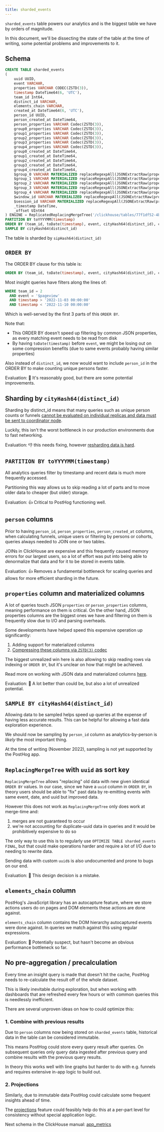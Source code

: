 ```yaml
---
title: sharded_events
---
```


`sharded_events` table powers our analytics and is the biggest table we have by orders of magnitude.

In this document, we'll be dissecting the state of the table at the time of writing, some potential problems and improvements to it.

## Schema

```sql runInPostHog=false
CREATE TABLE sharded_events
(
    uuid UUID,
    event VARCHAR,
    properties VARCHAR CODEC(ZSTD(3)),
    timestamp DateTime64(6, 'UTC'),
    team_id Int64,
    distinct_id VARCHAR,
    elements_chain VARCHAR,
    created_at DateTime64(6, 'UTC'),
    person_id UUID,
    person_created_at DateTime64,
    person_properties VARCHAR Codec(ZSTD(3)),
    group0_properties VARCHAR Codec(ZSTD(3)),
    group1_properties VARCHAR Codec(ZSTD(3)),
    group2_properties VARCHAR Codec(ZSTD(3)),
    group3_properties VARCHAR Codec(ZSTD(3)),
    group4_properties VARCHAR Codec(ZSTD(3)),
    group0_created_at DateTime64,
    group1_created_at DateTime64,
    group2_created_at DateTime64,
    group3_created_at DateTime64,
    group4_created_at DateTime64,
    $group_0 VARCHAR MATERIALIZED replaceRegexpAll(JSONExtractRaw(properties, '$group_0'), '^"|"$', '') COMMENT 'column_materializer::$group_0',
    $group_1 VARCHAR MATERIALIZED replaceRegexpAll(JSONExtractRaw(properties, '$group_1'), '^"|"$', '') COMMENT 'column_materializer::$group_1',
    $group_2 VARCHAR MATERIALIZED replaceRegexpAll(JSONExtractRaw(properties, '$group_2'), '^"|"$', '') COMMENT 'column_materializer::$group_2',
    $group_3 VARCHAR MATERIALIZED replaceRegexpAll(JSONExtractRaw(properties, '$group_3'), '^"|"$', '') COMMENT 'column_materializer::$group_3',
    $group_4 VARCHAR MATERIALIZED replaceRegexpAll(JSONExtractRaw(properties, '$group_4'), '^"|"$', '') COMMENT 'column_materializer::$group_4',
    $window_id VARCHAR MATERIALIZED replaceRegexpAll(JSONExtractRaw(properties, '$window_id'), '^"|"$', '') COMMENT 'column_materializer::$window_id',
    $session_id VARCHAR MATERIALIZED replaceRegexpAll(JSONExtractRaw(properties, '$session_id'), '^"|"$', '') COMMENT 'column_materializer::$session_id',
    _timestamp DateTime,
    _offset UInt64
) ENGINE = ReplicatedReplacingMergeTree('/clickhouse/tables/77f1df52-4b43-11e9-910f-b8ca3a9b9f3e_{shard}/posthog.events', '{replica}', _timestamp)
PARTITION BY toYYYYMM(timestamp)
ORDER BY (team_id, toDate(timestamp), event, cityHash64(distinct_id), cityHash64(uuid))
SAMPLE BY cityHash64(distinct_id)
```

The table is sharded by `sipHash64(distinct_id)`

## `ORDER BY`

The ORDER BY clause for this table is:

```sql runInPostHog=false
ORDER BY (team_id, toDate(timestamp), event, cityHash64(distinct_id), cityHash64(uuid))
```

Most insight queries have filters along the lines of:

```sql runInPostHog=false
WHERE team_id = 2
  AND event = '$pageview'
  AND timestamp > '2022-11-03 00:00:00'
  AND timestamp < '2022-11-10 00:00:00'
```

Which is well-served by the first 3 parts of this `ORDER BY`.

Note that:
- This ORDER BY doesn't speed up filtering by common JSON properties, as every matching event needs to be read from disk
- By having `toDate(timestamp)` before `event`, we might be losing out on some compression benefits (due to same events probably having similar properties)

Also instead of `distinct_id`, we now would want to include `person_id` in the ORDER BY to make counting unique persons faster.

Evaluation: 🤷 It's reasonably good, but there are some potential improvements.

## Sharding by `cityHash64(distinct_id)`

Sharding by distinct_id means that many queries such as unique person counts or funnels
[cannot be evaluated on individual replicas and data must be sent to coordinator node](/handbook/engineering/clickhouse/replication#example-query-limit-filter-and-aggregate).

Luckily, this isn't the worst bottleneck in our production environments due to fast networking.

Evaluation: 👎 this needs fixing, however [resharding data is hard](/handbook/engineering/clickhouse/operations#resharding).

## `PARTITION BY toYYYYMM(timestamp)`

All analytics queries filter by timestamp and recent data is much more frequently accessed.

Partitioning this way allows us to skip reading a lot of parts and to move older data to cheaper (but older) storage.

Evaluation: 👍 Critical to PostHog functioning well.

## `person` columns

Prior to having `person_id`, `person_properties`, `person_created_at` columns, when calculating funnels, unique users
or filtering by persons or cohorts, queries always needed to JOIN one or two tables.

JOINs in ClickHouse are expensive and this frequently caused memory errors for our largest users, so a lot of effort
was put into being able to denormalize that data and for it to be stored in events table.

Evaluation: 👍 Removes a fundamental bottleneck for scaling queries and allows for more efficient sharding in the future.

## `properties` column and materialized columns

A lot of queries touch JSON `properties` or `person_properties` columns, meaning performance on them is critical.
On the other hand, JSON properties columns are the biggest ones we have and filtering on them is frequently slow due to I/O and parsing overheads.

Some developments have helped speed this expensive operation up significantly:
1. Adding support for materialized columns
2. [Compressing these columns via `ZSTD(3)` codec](/handbook/engineering/clickhouse/data-storage#data-compression)

The biggest unrealized win here is also allowing to skip reading rows via indexing or `ORDER BY`, but it's unclear on how that might be achieved.

Read more on working with JSON data and materialized columns [here](/handbook/engineering/clickhouse/working-with-json).

Evaluation: 🤷 A lot better than could be, but also a lot of unrealized potential.

## `SAMPLE BY cityHash64(distinct_id)`

Allowing data to be sampled helps speed up queries at the expense of having less accurate results. This can be helpful
for allowing a fast data exploration experience.

We should now be sampling by `person_id` column as analytics-by-person is _likely_ the most important thing.

At the time of writing (November 2022), sampling is not yet supported by the PostHog app.

## `ReplacingMergeTree` with `uuid` as sort key

`ReplacingMergeTree` allows "replacing" old data with new given identical `ORDER BY` values. In our case, since
we have a `uuid` column in `ORDER BY`, in theory users should be able to "fix" past data by re-emitting events
with same event, date, and uuid but improved data.

However this does not work as `ReplacingMergeTree` only does work at merge-time and:
1. merges are not guaranteed to occur
2. we're not accounting for duplicate-uuid data in queries and it would be prohibitively expensive to do so

The only way to use this is to regularly use `OPTIMIZE TABLE sharded_events FINAL`, but that could
make operations harder and require a lot of I/O due to needing to rewrite data.

Sending data with custom `uuid`s is also undocumented and prone to bugs on our end.

Evaluation: 🚫 This design decision is a mistake.

## `elements_chain` column

PostHog's JavaScript library has an autocapture feature, where we store actions users do on pages and DOM elements
these actions are done against.

`elements_chain` column contains the DOM hierarchy autocaptured events were done against. In queries we match
against this using regular expressions.

Evaluation: 🤷 Potentially suspect, but hasn't become an obvious performance bottleneck so far.

## No pre-aggregation / precalculation

Every time an insight query is made that doesn't hit the cache, PostHog needs to re-calculate the result
off of the whole dataset.

This is likely inevitable during exploration, but when working with dashboards that are refreshed every few hours
or with common queries this is needlessly inefficient.

There are several unproven ideas on how to could optimize this:

### 1. Combine with previous results

Due to `person` columns now being stored on `sharded_events` table, historical data in the table can be considered immutable.

This means PostHog could store every query result after queries. On subsequent queries only query data ingested after previous query
and combine results with the previous query results.

In theory this works well with line graphs but harder to do with e.g. funnels and requires extensive in-app logic to build out.

### 2. Projections

Similarly, due to immutable data PostHog could calculate some frequent insights ahead of time.

The [projections](https://clickhouse.com/docs/en/sql-reference/statements/alter/projection/) feature could feasibly help
do this at a per-part level for consistency without special application logic.

Next schema in the ClickHouse manual: [app_metrics](/handbook/engineering/clickhouse/schema/app-metrics)
